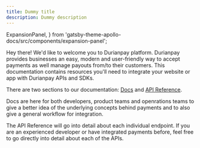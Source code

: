 ```yaml
---
title: Dummy title
description: Dummy description
---
```


  ExpansionPanel,
} from 'gatsby-theme-apollo-docs/src/components/expansion-panel';

Hey there! We'd like to welcome you to Durianpay platform. Durianpay provides businesses an easy, modern and user-friendly way to accept payments as well manage payouts from/to their customers. This documentation contains resources you'll need to integrate your website or app with Durianpay APIs and SDKs.

There are two sections to our documentation: [Docs](/docs/) and [API Reference](api/).

Docs are here for both developers, product teams and openrations teams to give a better idea of the underlying concepts behind payments and to also give a general workflow for integration.

The API Reference will go into detail about each individual endpoint. If you are an experienced developer or have integrated payments before, feel free to go directly into detail about each of the APIs.

<DocsetMenu />



